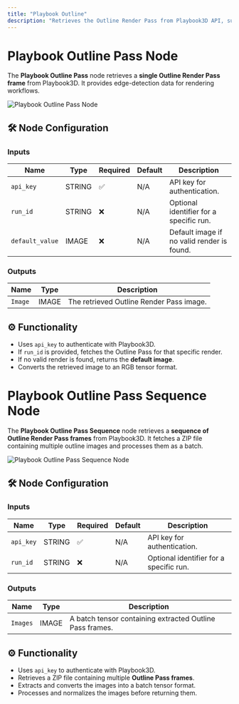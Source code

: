 ```yaml
---
title: "Playbook Outline"
description: "Retrieves the Outline Render Pass from Playbook3D API, supporting both single-frame and sequence modes."
---
```


# Playbook Outline Pass Node

The **Playbook Outline Pass** node retrieves a **single Outline Render Pass frame** from Playbook3D. It provides edge-detection data for rendering workflows.

![](../../images/ComfyUI/playbook_outline.png "Playbook Outline Pass Node")

## 🛠️ Node Configuration

### **Inputs**
| Name         | Type   | Required | Default | Description |
|-------------|--------|----------|---------|--------------------------------|
| `api_key`   | STRING | ✅        | N/A     | API key for authentication. |
| `run_id`    | STRING | ❌        | N/A     | Optional identifier for a specific run. |
| `default_value` | IMAGE | ❌        | N/A     | Default image if no valid render is found. |

### **Outputs**
| Name     | Type   | Description |
|----------|--------|--------------------------------|
| `Image`  | IMAGE  | The retrieved Outline Render Pass image. |

## ⚙️ Functionality

- Uses `api_key` to authenticate with Playbook3D.
- If `run_id` is provided, fetches the Outline Pass for that specific render.
- If no valid render is found, returns the **default image**.
- Converts the retrieved image to an RGB tensor format.

# Playbook Outline Pass Sequence Node

The **Playbook Outline Pass Sequence** node retrieves a **sequence of Outline Render Pass frames** from Playbook3D. It fetches a ZIP file containing multiple outline images and processes them as a batch.

![](../../images/ComfyUI/playbook_outline_sequence.png "Playbook Outline Pass Sequence Node")

## 🛠️ Node Configuration

### **Inputs**
| Name         | Type   | Required | Default | Description |
|-------------|--------|----------|---------|--------------------------------|
| `api_key`   | STRING | ✅        | N/A     | API key for authentication. |
| `run_id`    | STRING | ❌        | N/A     | Optional identifier for a specific run. |

### **Outputs**
| Name     | Type   | Description |
|----------|--------|--------------------------------|
| `Images` | IMAGE  | A batch tensor containing extracted Outline Pass frames. |

## ⚙️ Functionality

- Uses `api_key` to authenticate with Playbook3D.
- Retrieves a ZIP file containing multiple **Outline Pass frames**.
- Extracts and converts the images into a batch tensor format.
- Processes and normalizes the images before returning them.

